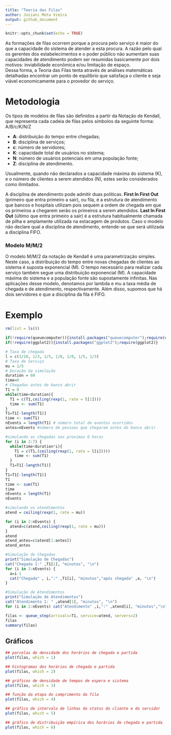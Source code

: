 ```yaml
---
title: "Teoria das Filas"
author: Joziani Mota Vieira
output: github_document
---
```


```r
knitr::opts_chunk$set(echo = TRUE)
```

As formações de filas ocorrem porque a procura pelo serviço é maior do que a capacidade do sistema de atender a esta procura. A razão pelo qual os gerentes dos estabelecimentos e o poder público não aumentam suas capacidades de atendimento podem ser resumidas basicamente por dois motivos: inviabilidade econômica e/ou limitação de espaço. <br />
Dessa forma, a Teoria das Filas tenta através de análises matemáticas detalhadas encontrar um ponto de equilíbrio que satisfaça o cliente e seja viável economicamente para o provedor do serviço.

# Metodologia

Os tipos de modelos de filas são definidos a partir da Notação de Kendall, que representa cada cadeia de filas pelos símbolos da seguinte forma: A/B/c/K/N/Z <br />

* **A**: distribuição do tempo entre chegadas; <br />
* **B**: disciplina de serviços; <br />
* **c**: número de servidores; <br />
* **K**: capacidade total de usuários no sistema; <br />
* **N**: número de usuários potenciais em uma população fonte; <br />
* **Z**: disciplina de atendimento. <br />

Usualmente, quando não declarados a capacidade máxima do sistema (K), e o número de clientes a serem atendidos (N), estes serão considerados como ilimitados. <br />

A disciplina de atendimento pode admitir duas politicas. **First In First Out** (primeiro que entra primeiro a sair), ou fila, é a estrutura de atendimento que bancos e hospitais utilizam pois sequem a ordem de chegada em que os primeiros a chegarem serão os primeiros a serem atendidos. **Last In First Out** (último que entra primeiro a sair) é a estrutura habitualmente chamada de pilha e amplamente utilizada na estacagem de produtos. Caso o modelo não declare qual a disciplina de atendimento, entende-se que será utilizada a disciplina FIFO. <br />

### Modelo M/M/2

O modelo M/M/2 da notação de Kendall é uma parametrização simples. Neste caso, a distribuição do tempo entre novas chegadas de clientes ao sistema é suposta exponencial (M). O tempo necessário para realizar cada serviço também segue uma distribuição exponencial (M). A capacidade máxima do sistema e a população fonte são supostamente infinitas. Nas aplicações desse modelo, denotamos por lambda e mu a taxa média de chegada e de atendimento, respectivamente. Além disso, supomos que há dois servidores e que a disciplina da fila é FIFO.

# Exemplo

```r

rm(list = ls())

if(!require(queuecomputer)){install.packages("queuecomputer");require(queuecomputer)}
if(!require(ggplot2)){install.packages("ggplot2");require(ggplot2)}

# Taxa de chegada
l = c(1/10, 1/3, 1/5, 1/8, 1/8, 1/5, 1/3)
# Taxa de Serviço
mu = 1/5
# Duração da simulação
duration = 60
time=0
# Chegadas antes do banco abrir
T1 = 0
while(time<duration){
  T1 = c(T1,ceiling(rexp(1, rate = l[1])))
  time <- sum(T1)
}
T1=T1[-length(T1)]
time <- sum(T1)
nEvents = length(T1) # número total de eventos ocorridos
antes=nEvents #número de pessoas que chegaram antes do banco abrir

#simulando as chegadas nas proximas 6 horas
for (i in 2:7) {
  while(time<duration*i){
    T1 = c(T1,(ceiling(rexp(1, rate = l[i]))))
    time <- sum(T1)
  }
  T1=T1[-length(T1)]
}
T1=T1[-length(T1)]
T1
time <- sum(T1)
time
nEvents = length(T1)
nEvents

#simulando os atendimentos
atend = ceiling(rexp(1, rate = mu))

for (i in 2:nEvents) {
  atend=c(atend,ceiling(rexp(1, rate = mu)))
}
atend
atend_antes=c(atend[1:antes])
atend_antes

#Simulação de Chegadas
print("Simulação de Chegadas")
cat("Chegada 1:" ,T1[1], "minutos", "\n")
for (i in 2:nEvents) {
  a=i-1
  cat("Chegada" , i,":" ,T1[i], "minutos","após chegada" ,a, "\n")
}

#Simulação de Atendimentos
print("Simulação de Atendimentos")
cat("Atendimento 1: " ,atend[1], "minutos", "\n")
for (i in 2:nEvents) cat("Atendimento" ,i,":" ,atend[i], "minutos","\n")

filas <- queue_step(arrivals=T1, service=atend, servers=2)
filas
summary(filas)

```

## Gráficos

```r

## parcelas de densidade dos horários de chegada e partida
plot(filas, which = 1)

## histogramas dos horários de chegada e partida
plot(filas, which = 2)

## gráficos de densidade de tempos de espera e sistema
plot(filas, which = 3)

## função da etapa do comprimento da fila
plot(filas, which = 4)

## gráfico de intervalo de linhas do status do cliente e do servidor
plot(filas, which = 5)

## gráfico de distribuição empírica dos horários de chegada e partida
plot(filas, which = 6)

```

